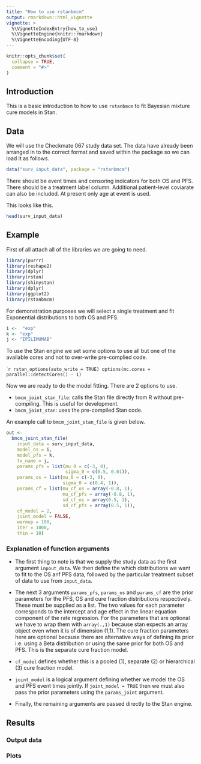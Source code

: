 ```yaml
---
title: "How to use rstanbmcm"
output: rmarkdown::html_vignette
vignette: >
  %\VignetteIndexEntry{how_to_use}
  %\VignetteEngine{knitr::rmarkdown}
  %\VignetteEncoding{UTF-8}
---
```


```r
knitr::opts_chunk$set(
  collapse = TRUE,
  comment = "#>"
)
```

## Introduction

This is a basic introduction to how to use `rstanbmcm` to fit Bayesian mixture cure models in Stan.

## Data

We will use the Checkmate 067 study data set.
The data have already been arranged in to the correct format and saved within the package so we can load it as follows.

```r
data("surv_input_data", package = "rstanbmcm")
```

There should be event times and censoring indicators for both OS and PFS.
There should be a treatment label column.
Additional patient-level coviarate can also be included. At present only age at event is used.

This looks like this.

```r
head(surv_input_data)
```

## Example

First of all attach all of the libraries we are going to need.

```r
library(purrr)
library(reshape2)
library(dplyr)
library(rstan)
library(shinystan)
library(dplyr)
library(ggplot2)
library(rstanbmcm)
```

For demonstration purposes we will select a single treatment and fit Exponential distributions to both OS and PFS.

```r
i <-  "exp"
k <- "exp"
j <- "IPILIMUMAB"
```

To use the Stan engine we set some options to use all but one of the available cores and not to over-write pre-complied code.

````r
rstan_options(auto_write = TRUE)
options(mc.cores = parallel::detectCores() - 1)
```

Now we are ready to do the model fitting.
There are 2 options to use.

* `bmcm_joint_stan_file`: calls the Stan file directly from R without pre-compiling. This is useful for development.
* `bmcm_joint_stan`: uses the pre-compiled Stan code.

An example call to `bmcm_joint_stan_file` is given below.

```r
out <-
  bmcm_joint_stan_file(
    input_data = surv_input_data,
    model_os = i,
    model_pfs = k,
    tx_name = j,
    params_pfs = list(mu_0 = c(-3, 0),
                      sigma_0 = c(0.5, 0.01)),
    params_os = list(mu_0 = c(-3, 0),
                     sigma_0 = c(0.4, 1)),
    params_cf = list(mu_cf_os = array(-0.8, 1),
                     mu_cf_pfs = array(-0.8, 1),
                     sd_cf_os = array(0.5, 1),
                     sd_cf_pfs = array(0.5, 1)),
    cf_model = 2,
    joint_model = FALSE,
    warmup = 100,
    iter = 1000,
    thin = 10)
```

### Explanation of function arguments

* The first thing to note is that we supply the study data as the first argument `inpout_data`.
We then define the which distributions we want to fit to the OS anf PFS data, followed by the particular treatment subset of data to use from `input_data`.

* The next 3 arguments `params_pfs`, `params_os` and `params_cf` are the prior parameters for the PFS, OS and cure fraction distributions respectively. These must be supplied as a list. The two values for each parameter corresponds to the intercept and age effect in the linear equation component of the rate regression. For the parameters that are optional we have to wrap them with `array(.,1)` because stan expects an array object even when it is of dimension (1,1). The cure fraction parameters here are optional because there are alternative ways of defining its prior i.e. using a Beta distribution or using the same prior for both OS and PFS. This is the separate cure fraction model.

* `cf_model` defines whether this is a pooled (1), separate (2) or hierarchical (3) cure fraction model.

* `joint_model` is a logical argument defining whether we model the OS and PFS event times jointly. If `joint_model = TRUE` then we must also pass the prior parameters using the `params_joint` argument.

* Finally, the remaining arguments are passed directly to the Stan engine.


## Results

### Output data

### Plots



